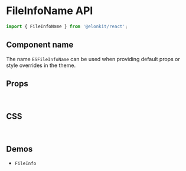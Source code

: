 
<Meta title="Components API/FileInfoName" />

# FileInfoName API

```js
import { FileInfoName } from '@elonkit/react';
```

## Component name

The name `ESFileInfoName` can be used when providing default props or style overrides in the theme.

## Props

<InterfaceTable variant="props" name="FileInfoNameProps" />

<br />

## CSS

<InterfaceTable variant="css" name="FileInfoNameClasses" />

<br />

## Demos

<ul>
  <li>
    <LinkTo kind="components-fileinfo" story="demo">
      <code>FileInfo</code>
    </LinkTo>
  </li>
</ul>
